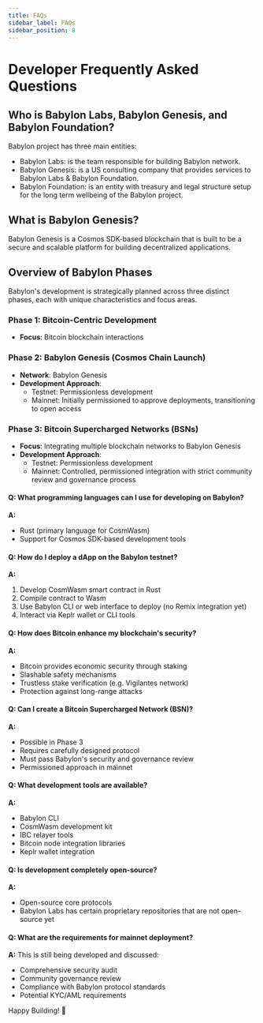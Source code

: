 ```yaml
---
title: FAQs
sidebar_label: FAQs
sidebar_position: 8
---
```


# Developer Frequently Asked Questions

## Who is Babylon Labs, Babylon Genesis, and Babylon Foundation? 

Babylon project has three main entities:
- Babylon Labs: is the team responsible for building Babylon network.
- Babylon Genesis: is a US consulting company that provides services to Babylon Labs & 
Babylon Foundation.
- Babylon Foundation: is an entity with treasury and legal structure setup for the long 
term wellbeing of the Babylon project.

## What is Babylon Genesis?

Babylon Genesis is a Cosmos SDK-based blockchain that is built to be a secure and scalable 
platform for building decentralized applications.

## Overview of Babylon Phases

Babylon's development is strategically planned across three distinct phases, each with 
unique characteristics and focus areas.

### Phase 1: Bitcoin-Centric Development
- **Focus**: Bitcoin blockchain interactions

### Phase 2: Babylon Genesis (Cosmos Chain Launch)
- **Network**: Babylon Genesis
- **Development Approach**:
  * Testnet: Permissionless development
  * Mainnet: Initially permissioned to approve deployments, transitioning to open access

### Phase 3: Bitcoin Supercharged Networks (BSNs)
- **Focus**: Integrating multiple blockchain networks to Babylon Genesis
- **Development Approach**:
  * Testnet: Permissionless development
  * Mainnet: Controlled, permissioned integration with strict community review and governance process


#### Q: What programming languages can I use for developing on Babylon?
**A:** 
- Rust (primary language for CosmWasm)
- Support for Cosmos SDK-based development tools

#### Q: How do I deploy a dApp on the Babylon testnet?
**A:**
1. Develop CosmWasm smart contract in Rust
2. Compile contract to Wasm
3. Use Babylon CLI or web interface to deploy (no Remix integration yet)
4. Interact via Keplr wallet or CLI tools


#### Q: How does Bitcoin enhance my blockchain's security?
**A:**
- Bitcoin provides economic security through staking
- Slashable safety mechanisms
- Trustless stake verification (e.g. Vigilantes network)
- Protection against long-range attacks

#### Q: Can I create a Bitcoin Supercharged Network (BSN)?
**A:**
- Possible in Phase 3
- Requires carefully designed protocol
- Must pass Babylon's security and governance review
- Permissioned approach in mainnet


#### Q: What development tools are available?
**A:**
- Babylon CLI
- CosmWasm development kit
- IBC relayer tools
- Bitcoin node integration libraries
- Keplr wallet integration


#### Q: Is development completely open-source?
**A:**
- Open-source core protocols
- Babylon Labs has certain proprietary repositories that are not open-source yet

#### Q: What are the requirements for mainnet deployment?
**A:**
This is still being developed and discussed: 
- Comprehensive security audit
- Community governance review
- Compliance with Babylon protocol standards
- Potential KYC/AML requirements

Happy Building! 🚀

